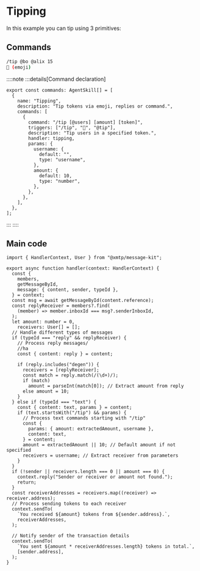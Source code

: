# Tipping

In this example you can tip using 3 primitives:

## Commands

```bash [cmd]
/tip @bo @alix 15
🎩 (emoji)
```

::::note
:::details[Command declaration]

```tsx [src/skills.ts]
export const commands: AgentSkill[] = [
  {
    name: "Tipping",
    description: "Tip tokens via emoji, replies or command.",
    commands: [
      {
        command: "/tip [@users] [amount] [token]",
        triggers: ["/tip", "🎩", "@tip"],
        description: "Tip users in a specified token.",
        handler: tipping,
        params: {
          username: {
            default: "",
            type: "username",
          },
          amount: {
            default: 10,
            type: "number",
          },
        },
      },
    ],
  },
];
```

:::
::::

## Main code

```tsx [src/handler/tipping.ts]
import { HandlerContext, User } from "@xmtp/message-kit";

export async function handler(context: HandlerContext) {
  const {
    members,
    getMessageById,
    message: { content, sender, typeId },
  } = context;
  const msg = await getMessageById(content.reference);
  const replyReceiver = members?.find(
    (member) => member.inboxId === msg?.senderInboxId,
  );
  let amount: number = 0,
    receivers: User[] = [];
  // Handle different types of messages
  if (typeId === "reply" && replyReceiver) {
    // Process reply messages/
    //ha
    const { content: reply } = content;

    if (reply.includes("degen")) {
      receivers = [replyReceiver];
      const match = reply.match(/(\d+)/);
      if (match)
        amount = parseInt(match[0]); // Extract amount from reply
      else amount = 10;
    }
  } else if (typeId === "text") {
    const { content: text, params } = content;
    if (text.startsWith("/tip") && params) {
      // Process text commands starting with "/tip"
      const {
        params: { amount: extractedAmount, username },
        content: text,
      } = content;
      amount = extractedAmount || 10; // Default amount if not specified
      receivers = username; // Extract receiver from parameters
    }
  }
  if (!sender || receivers.length === 0 || amount === 0) {
    context.reply("Sender or receiver or amount not found.");
    return;
  }
  const receiverAddresses = receivers.map((receiver) => receiver.address);
  // Process sending tokens to each receiver
  context.sendTo(
    `You received ${amount} tokens from ${sender.address}.`,
    receiverAddresses,
  );

  // Notify sender of the transaction details
  context.sendTo(
    `You sent ${amount * receiverAddresses.length} tokens in total.`,
    [sender.address],
  );
}
```
